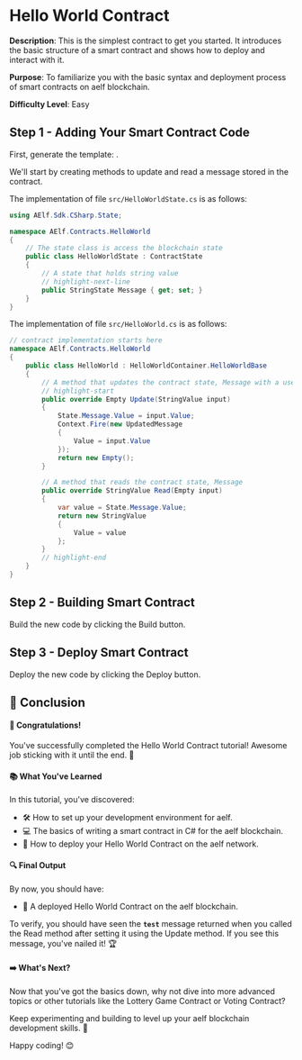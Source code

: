 # Hello World Contract

**Description**: This is the simplest contract to get you started. It introduces the
basic structure of a smart contract and shows how to deploy and interact with
it.

**Purpose**: To familiarize you with the basic syntax and deployment process of
smart contracts on aelf blockchain.

**Difficulty Level**: Easy

## Step 1 - Adding Your Smart Contract Code

First, generate the template: <GenerateTemplate />.

We'll start by creating methods to update and read a message stored in the contract.

The implementation of file `src/HelloWorldState.cs` is as follows:

```csharp title="HelloWorldState.cs"
using AElf.Sdk.CSharp.State;

namespace AElf.Contracts.HelloWorld
{
    // The state class is access the blockchain state
    public class HelloWorldState : ContractState
    {
        // A state that holds string value
        // highlight-next-line
        public StringState Message { get; set; }
    }
}
```

The implementation of file `src/HelloWorld.cs` is as follows:

```csharp title="HelloWorld.cs"
// contract implementation starts here
namespace AElf.Contracts.HelloWorld
{
    public class HelloWorld : HelloWorldContainer.HelloWorldBase
    {
        // A method that updates the contract state, Message with a user input
        // highlight-start
        public override Empty Update(StringValue input)
        {
            State.Message.Value = input.Value;
            Context.Fire(new UpdatedMessage
            {
                Value = input.Value
            });
            return new Empty();
        }

        // A method that reads the contract state, Message
        public override StringValue Read(Empty input)
        {
            var value = State.Message.Value;
            return new StringValue
            {
                Value = value
            };
        }
        // highlight-end
    }
}
```

## Step 2 - Building Smart Contract

Build the new code by clicking the Build button.

## Step 3 - Deploy Smart Contract

Deploy the new code by clicking the Deploy button.

## 🎯 Conclusion

#### 🎊 Congratulations!

You've successfully completed the Hello World Contract tutorial!
Awesome job sticking with it until the end. 🌟

#### 📚 What You've Learned

In this tutorial, you've discovered:

- 🛠️ How to set up your development environment for aelf.
- 💻 The basics of writing a smart contract in C# for the aelf blockchain.
- 🚀 How to deploy your Hello World Contract on the aelf network.

#### 🔍 Final Output

By now, you should have:

- 📜 A deployed Hello World Contract on the aelf blockchain.

To verify, you should have seen the **`test`** message returned when you called the Read method after setting it using the Update method. If you see this message, you've nailed it! 🏆

#### ➡️ What's Next?

Now that you've got the basics down, why not dive into more advanced topics or other tutorials like the Lottery Game Contract or Voting Contract? 

Keep experimenting and building to level up your aelf blockchain development skills. 🚀

Happy coding! 😊